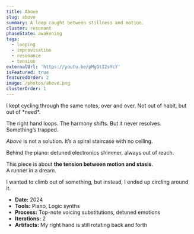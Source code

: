 ```yaml
---
title: Above
slug: above
summary: A loop caught between stillness and motion.
cluster: resonant
phaseState: awakening
tags:
  - looping
  - improvisation
  - resonance
  - tension
externalUrl: 'https://youtu.be/pMgGtI2sYcY'
isFeatured: true
featuredOrder: 2
image: /photos/above.png
clusterOrder: 1
---
```



<ProjectOverview>
I kept cycling through the same notes, over and over.  
Not out of habit, but out of *need*.  

The right hand loops. The harmony shifts. But it never resolves.  
Something’s trapped. 

*Above* is not a solution. It’s a spiral staircase with no ceiling.  

Behind the piano: detuned electronics shimmer, always out of reach. 

This piece is about **the tension between motion and stasis**.  
A runner in a dream.
</ProjectOverview>

<MediaSection title="Resonance Loop">
  <MediaItem
    title="Above"
    description="A swirling deformation of the original track art — spinning and twisting continuously. Like a memory that won’t let go."
    youtubeUrl="https://youtube.com/embed/pMgGtI2sYcY"
  />
</MediaSection>

<FieldNote>
I wanted to climb out of something, but instead, I ended up circling around it.
</FieldNote>
<CollapseMetadata>
  <ul>
    <li><strong>Date:</strong> 2024</li>
    <li><strong>Tools:</strong> Piano, Logic synths</li>
    <li><strong>Process:</strong> Top-note voicing substitutions, detuned emotions</li>
    <li><strong>Iterations:</strong> 2</li>
    <li><strong>Artifacts:</strong> My right hand is still rotating back and forth</li>
  </ul>
</CollapseMetadata>

<CallToAction email="aaron.demby.jones@gmail.com" />
